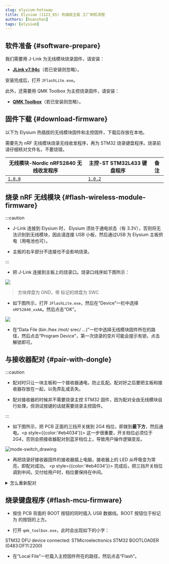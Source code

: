 ```yaml
---
slug: elysium-hotswap
title: Elysium (1123_65) 热插拔主板 工厂刷机流程
authors: [huanshan]
tags: [elysium]
---
```


## 软件准备 {#software-prepare}

我们需要用 J-Link 为无线模块烧录固件，请安装：

* [**JLink v7.94c**](https://www.123pan.com/s/teb2jv-oMR2A.html)（若已安装则忽略）。

安装完成后，打开 `JFlashLite.exe`。

此外，还需要用 QMK Toolbox 为主控烧录固件，请安装：

* [**QMK Toolbox**](https://www.123pan.com/s/teb2jv-sMR2A.html)（若已安装则忽略）。

## 固件下载 {#download-firmware}

以下为 Elysium 热插拔的无线模块固件和主控固件，下载后存放在本地。

需要先为 nRF 无线模块烧录无线收发程序，再为 STM32 烧录键盘程序。烧录前请仔细核对文件名，不要烧错。

| <Icon icon="fa-brands fa-bluetooth" /> 无线模块-Nordic nRF52840 无线收发程序 | <Icon icon="fa-solid fa-microchip" /> 主控-ST STM32L433 键盘程序 | 备注 |
|---|---| --- |
| <Icon icon="fa-solid fa-circle-down" /> [`1.0.0`](https://cdn.shopify.com/s/files/1/0444/8259/2928/files/helix_nrf52840_elysium_1.0.0.hex?v=1727787348) | <Icon icon="fa-solid fa-circle-down" /> [`1.0.2`](https://cdn.shopify.com/s/files/1/0444/8259/2928/files/helix_elysium_hotswap_1.0.2.bin?v=1727775881) | <Icon icon="fa-solid fa-minus" /> |

## 烧录 nRF 无线模块 {#flash-wireless-module-firmware}

:::caution

* J-Link 连接到 Elysium 时， Elysium 须处于通电状态（有 3.3V），否则将无法识别到无线模块，因此请连接 USB 小板，然后通过USB 为 Elysium 主板供电（用电池也可）。

* 主板的右半部分不连接也不会影响烧录。

:::

* 把 J-Link 连接到主板上的烧录口。烧录口线序如下图所示：

![](./swd.svg)

> 方块焊盘为 GND，带 <Icon icon="fa-solid fa-copyright" /> 标记的焊盘为 SWC

* 如下图所示，打开 `JFlashLite.exe`，然后在“Device”一栏中选择 `nRF52840_xxAA`。然后点击“OK”。

![](./jfl-nrf52840.png)

* 在“Data File (bin /hex /mot/ srec/ ...)”一栏中选择无线模块固件所在的路径，然后点击“Program Device”，第一次烧录的空片可能会提示有锁，点击解锁即可。

## 与接收器配对 {#pair-with-dongle}

:::caution

* 配对时只让一块主板和一个接收器通电，防止乱配。配对好之后要把主板和接收器存放在一起，以免弄乱或丢失。

* 配对接收器的时候并不需要烧录主控 STM32 固件，因为配对全由无线模块自行处理，但测试按键的话就需要烧录主控固件。

:::

* 如下图所示，把 PCB 正面的三挡开关拨到 2G4 档位，即拨到**最下方**，然后通电。<p style={{color:'#eb4034'}}> <Icon icon="fa-solid fa-circle-exclamation" /> 这一步很重要，开关档位必须位于 2G4，否则会把接收器配对到蓝牙档位上，导致用户操作逻辑变反。</p>

![mode-switch_drawing](./switch_dn.png)

* 再把烧录好接收器固件的接收器插上电脑，接收器上的 LED 从呼吸变为常亮，即配对成功。 <p style={{color:'#eb4034'}}> <Icon icon="fa-solid fa-circle-exclamation" /> 完成后，把三挡开关档位调到中间。交付给用户时，档位要保持在中间。</p>

<details>
  <summary> <Icon icon="fa-solid fa-file-circle-question" /> 怎么重新配对</summary>

如果发生档位配错或者丢失接收器，则主板端和接收器端都需要擦除记忆，请按如下的操作清除两端的记忆:

主板端：连接 J-Link，打开 `JFlashLite.exe`，点击“ Erase Chip”将模块写为空片，然后按上方教程再烧录一次无线模块固件。

接收器端：快速按两下板子上的按钮，LED 变为快速闪烁，然后再快速按两下，LED 变为呼吸，则清除了记忆。

</details>

## 烧录键盘程序 {#flash-mcu-firmware}

* 按住 PCB 背面的 BOOT 按钮的同时插入 USB 数据线。BOOT 按钮位于标记为 <Icon icon="fa-solid fa-registered" /> 的按钮的上方。

* 打开 `qmk_toolbox.exe`，此时会出现如下的小字：

<p className="special-text"> STM32 DFU device connected: STMicroelectronics STM32  BOOTLOADER (0483:DF11:2200) </p>

* 在“Local File”一栏载入主控固件所在的路径，然后点击“Flash”。